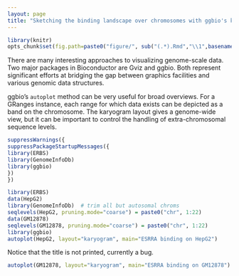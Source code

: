 ```yaml
---
layout: page
title: "Sketching the binding landscape over chromosomes with ggbio's karyogram layout"
---
```


```r
library(knitr)
opts_chunk$set(fig.path=paste0("figure/", sub("(.*).Rmd","\\1",basename(knitr:::knit_concord$get('infile'))), "-"))
```

There are many interesting approaches to visualizing genome-scale data.
Two major packages in Bioconductor are Gviz and ggbio.  Both represent
significant efforts at bridging the gap between graphics facilities
and various genomic data structures.

ggbio's `autoplot` method can be very useful for broad overviews.
For a GRanges instance, each range for which data exists can be
depicted as a band on the chromosome.  The karyogram layout
gives a genome-wide view, but it can be important to control
the handling of extra-chromosomal sequence levels.

```r
suppressWarnings({
suppressPackageStartupMessages({
library(ERBS)
library(GenomeInfoDb)
library(ggbio)
})
})
```
```r
library(ERBS)
data(HepG2)
library(GenomeInfoDb)  # trim all but autosomal chroms
seqlevels(HepG2, pruning.mode="coarse") = paste0("chr", 1:22)
data(GM12878)
seqlevels(GM12878, pruning.mode="coarse") = paste0("chr", 1:22)
library(ggbio)
autoplot(HepG2, layout="karyogram", main="ESRRA binding on HepG2")
```

Notice that the title is not printed, currently a bug.

```r
autoplot(GM12878, layout="karyogram", main="ESRRA binding on GM12878")
```
